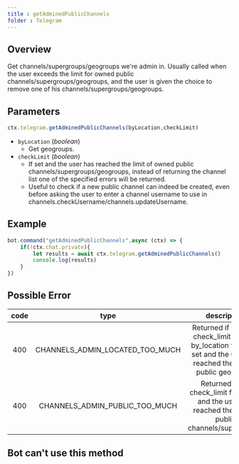 ```yaml
--- 
title : getAdminedPublicChannels 
folder : Telegram 
--- 
```

## Overview 
Get channels/supergroups/geogroups we're admin in. Usually called when the user exceeds the limit for owned public channels/supergroups/geogroups, and the user is given the choice to remove one of his channels/supergroups/geogroups.
## Parameters 
```ts 
ctx.telegram.getAdminedPublicChannels(byLocation,checkLimit)
```
- `byLocation` (_boolean_) 
    - Get geogroups.
- `checkLimit` (_boolean_)
    - If set and the user has reached the limit of owned public channels/supergroups/geogroups, instead of returning the channel list one of the specified errors will be returned.  
    - Useful to check if a new public channel can indeed be created, even before asking the user to enter a channel username to use in channels.checkUsername/channels.updateUsername.  
## Example 
```ts:index.ts {3} showLineNumber 
bot.command("getAdminedPublicChannels",async (ctx) => {
    if(!ctx.chat.private){
        let results = await ctx.telegram.getAdminedPublicChannels()
        console.log(results)
    }
})
```
## Possible Error 

| code | type | description | 
| :---: | :---: | :------:| 
| 400 | CHANNELS_ADMIN_LOCATED_TOO_MUCH | Returned if both the check_limit and the by_location flags are set and the user has reached the limit of public geogroups | 
| 400 | CHANNELS_ADMIN_PUBLIC_TOO_MUCH | Returned if the check_limit flag is set and the user has reached the limit of public channels/supergroups |

## Bot can't use this method
